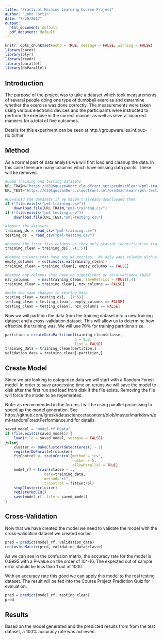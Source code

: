 ```yaml
---
title: "Practical Machine Learning Course Project"
author: "John Fortin"
date: "7/29/2017"
output:
  html_document: default
  pdf_document: default
---
```

```r
knitr::opts_chunk$set(echo = TRUE, message = FALSE, warning = FALSE)
library(caret)
library(plyr)
library(readr)
library(parallel)
library(doParallel)
```

<h2>Introduction</h2>
<p>The purpose of the project was to take a dataset which took measurements of several people doing one type of dumbbell exercise and determine whether the exercise was done correctly.  The measurements were taken using various electronic devices and the participants were instructed to perform the exercise in the correct manner as well as several incorrect manners for a total of five outcomes.  

<p>Details for this experiment can be seen at http://groupware.les.inf.puc-rio.br/har

<h2>Method</h2>
<p>As a normal part of data analysis we will first load and cleanup the data.  In this case there are many columns which have missing data points.  These will be removed.

```r
#Load training and testing datasets
URL_TRAIN="https://d396qusza40orc.cloudfront.net/predmachlearn/pml-training.csv"
URL_TEST="https://d396qusza40orc.cloudfront.net/predmachlearn/pml-testing.csv"

#Download the datasets if we haven't already downloaded them
if (!file.exists("pml-training.csv"))
    download.file(URL_TRAIN,"pml-training.csv")
if (!file.exists("pml-testing.csv"))
    download.file(URL_TEST,"pml-testing.csv")

#Import the datasets
training_ds = read_csv("pml-training.csv")
testing_ds  = read_csv("pml-testing.csv")
```

```r
#Remove the first five columns as they only provide identification traits such as timestamps and subject names.
training_clean = training_ds[, -(1:5)]

#Remove columns that have any NA entries.  We only want columbs with clean data
empty_columns  = colSums(is.na(training_clean))
training_clean = training_clean[, empty_columns == FALSE]

#Remove any columns that have no significant or zero variance (NZV)
nzv_columns    = nzv(training_clean, saveMetrics = TRUE)[,4]
training_clean = training_clean[, nzv_columns == FALSE]

#make the same changes to testing data
testing_clean = testing_ds[, -(1:5)]
testing_clean = testing_clean[, empty_columns == FALSE]
testing_clean = testing_clean[, nzv_columns == FALSE]
```
<p>Now we will partition the data from the training dataset into a new training dataset and a cross-validation dataset.  This will allow us to determine how effective the training was.  We will use 70% for training partitions size.
```r
partition = createDataPartition(training_clean$classe, 
                                p = 0.7,  
                                list = FALSE)
training_data = training_clean[partition,]
validation_data = training_clean[-partition,]
```

<h2>Create Model</h2>
<p>Since we are looking to categorize data we will start with a Random Forest model. In order to save processing time on reruns we will save the model to disk after the first run and load from disk if the file exists.  Removing the file will force the model to be regenerated.

<p>Note: as recommended in the forums I will be using parallel processing to speed up the model generation.  See https://github.com/lgreski/datasciencectacontent/blob/master/markdown/pml-randomForestPerformance.md for details.

```r
saved_model = "model-rf.RData"
if (file.exists(saved_model)) {
    load(file = saved_model, verbose = FALSE)
}else{
    cluster <- makeCluster(detectCores() - 1) 
    registerDoParallel(cluster)
    fitControl <- trainControl(method = "cv",
                               number = 5,
                               allowParallel = TRUE)
    model_rf = train(classe ~ ., 
                  data=training_data, 
                  method="rf", 
                  trControl = fitControl)
    stopCluster(cluster)
    registerDoSEQ()
    save(model_rf, file = saved_model)
}

```
<h2>Cross-Validation</h2>
<p>Now that we have created the model we need to validate the model with the cross-validation dataset we created earlier.

```r
pred = predict(model_rf, validation_data)
confusionMatrix(pred, validation_data$classe)
```
<p>As we can see in the confusion matrix, the accuracy rate for the model is 0.9995 with a P-value on the order of 10^-16.  The expected out of sample error should be less than 1 out of 1000.

<p>With an accuracy rate this good we can apply this model to the real testing dataset.  The result will be fed into the Course Project Prediction Quiz for evaluation.
```r
pred = predict(model_rf, testing_clean)
pred
```
<h2>Results</h2>
<p>Based on the model generated and the predicted results from from the test dataset, a 100% accuracy rate was achieved.
